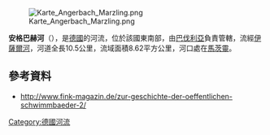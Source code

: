 {{Coord|48.40583|N|11.82762|E|display=title}}

[[Image:Karte_Angerbach_Marzling.png|right]]

'''安格巴赫河'''（{{lang-de|Angerbach}}），是[[德國|德國]]的河流，位於該國東南部，由[[巴伐利亞|巴伐利亞]]負責管轄，流經[[伊薩爾河|伊薩爾河]]，河道全長10.5公里，流域面積8.62平方公里，河口處在[[馬茨靈|馬茨靈]]。

==參考資料==
* http://www.fink-magazin.de/zur-geschichte-der-oeffentlichen-schwimmbaeder-2/ {{Wayback|url=http://www.fink-magazin.de/zur-geschichte-der-oeffentlichen-schwimmbaeder-2/ |date=20210120094805 }}

{{Germany-geo-stub}}
[[Category:德國河流|Category:德國河流]]